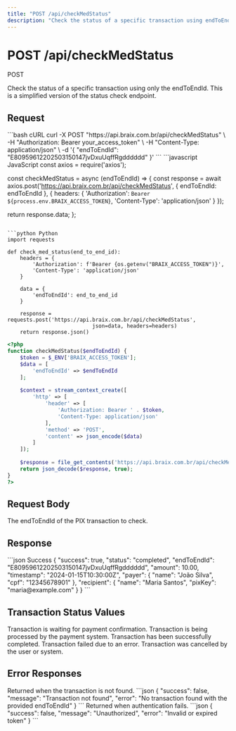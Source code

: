 ```yaml
---
title: "POST /api/checkMedStatus"
description: "Check the status of a specific transaction using endToEndId"
---
```


# POST /api/checkMedStatus

<Badge variant="success">POST</Badge>

Check the status of a specific transaction using only the endToEndId. This is a simplified version of the status check endpoint.

## Request

<RequestExample>
```bash cURL
curl -X POST "https://api.braix.com.br/api/checkMedStatus" \
  -H "Authorization: Bearer your_access_token" \
  -H "Content-Type: application/json" \
  -d '{
    "endToEndId": "E80959612202503150147jvDxuUqffRgdddddd"
  }'
```
</RequestExample>

<CodeGroup>
```javascript JavaScript
const axios = require('axios');

const checkMedStatus = async (endToEndId) => {
  const response = await axios.post('https://api.braix.com.br/api/checkMedStatus', {
    endToEndId: endToEndId
  }, {
    headers: {
      'Authorization': `Bearer ${process.env.BRAIX_ACCESS_TOKEN}`,
      'Content-Type': 'application/json'
    }
  });
  
  return response.data;
};
```

```python Python
import requests

def check_med_status(end_to_end_id):
    headers = {
        'Authorization': f'Bearer {os.getenv("BRAIX_ACCESS_TOKEN")}',
        'Content-Type': 'application/json'
    }
    
    data = {
        'endToEndId': end_to_end_id
    }
    
    response = requests.post('https://api.braix.com.br/api/checkMedStatus', 
                           json=data, headers=headers)
    return response.json()
```

```php PHP
<?php
function checkMedStatus($endToEndId) {
    $token = $_ENV['BRAIX_ACCESS_TOKEN'];
    $data = [
        'endToEndId' => $endToEndId
    ];
    
    $context = stream_context_create([
        'http' => [
            'header' => [
                'Authorization: Bearer ' . $token,
                'Content-Type: application/json'
            ],
            'method' => 'POST',
            'content' => json_encode($data)
        ]
    ]);
    
    $response = file_get_contents('https://api.braix.com.br/api/checkMedStatus', false, $context);
    return json_decode($response, true);
}
?>
```
</CodeGroup>

## Request Body

<ParamField query="endToEndId" type="string" required>
  The endToEndId of the PIX transaction to check.
</ParamField>

## Response

<ResponseExample>
```json Success
{
  "success": true,
  "status": "completed",
  "endToEndId": "E80959612202503150147jvDxuUqffRgdddddd",
  "amount": 10.00,
  "timestamp": "2024-01-15T10:30:00Z",
  "payer": {
    "name": "João Silva",
    "cpf": "12345678901"
  },
  "recipient": {
    "name": "Maria Santos",
    "pixKey": "maria@example.com"
  }
}
```
</ResponseExample>

## Transaction Status Values

<AccordionGroup>
<Accordion title="pending">
  Transaction is waiting for payment confirmation.
</Accordion>

<Accordion title="processing">
  Transaction is being processed by the payment system.
</Accordion>

<Accordion title="completed">
  Transaction has been successfully completed.
</Accordion>

<Accordion title="failed">
  Transaction failed due to an error.
</Accordion>

<Accordion title="cancelled">
  Transaction was cancelled by the user or system.
</Accordion>
</AccordionGroup>

## Error Responses

<ResponseField name="404 Not Found" type="object">
  Returned when the transaction is not found.

  <Expandable title="Error Response">
    ```json
    {
      "success": false,
      "message": "Transaction not found",
      "error": "No transaction found with the provided endToEndId"
    }
    ```
  </Expandable>
</ResponseField>

<ResponseField name="401 Unauthorized" type="object">
  Returned when authentication fails.

  <Expandable title="Error Response">
    ```json
    {
      "success": false,
      "message": "Unauthorized",
      "error": "Invalid or expired token"
    }
    ```
  </Expandable>
</ResponseField>
